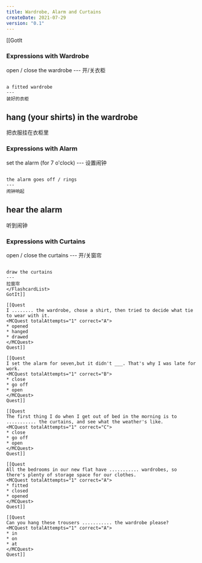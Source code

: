 ```yaml
---
title: Wardrobe, Alarm and Curtains
createDate: 2021-07-29
version: "0.1"
---
```


[[GotIt
### Expressions with Wardrobe 
<FlashcardList>
open / close the wardrobe
---
开/关衣柜

~~~

a fitted wardrobe
---
装好的衣柜

~~~
hang (your shirts) in the wardrobe 
---
把衣服挂在衣柜里
</FlashcardList>
### Expressions with Alarm
<FlashcardList>
set the alarm (for 7 o'clock)
---
设置闹钟

~~~

the alarm goes off / rings 
---
闹钟响起

~~~

hear the alarm
---
听到闹钟
</FlashcardList>
### Expressions with Curtains
<FlashcardList>
open / close the curtains 
---
开/关窗帘

~~~

draw the curtains
---
拉窗帘
</FlashcardList>
GotIt]]

[[Quest
I ........ the wardrobe, chose a shirt, then tried to decide what tie to wear with it.
<MCQuest totalAttempts="1" correct="A">
* opened
* hanged
* drawed
</MCQuest>
Quest]]

[[Quest
I set the alarm for seven,but it didn't ___. That's why I was late for work.
<MCQuest totalAttempts="1" correct="B">
* close
* go off
* open
</MCQuest>
Quest]]

[[Quest
The first thing I do when I get out of bed in the morning is to ........... the curtains, and see what the weather's like.
<MCQuest totalAttempts="1" correct="C">
* close
* go off
* open
</MCQuest>
Quest]]

[[Quest
All the bedrooms in our new flat have ........... wardrobes, so there's plenty of storage space for our clothes.
<MCQuest totalAttempts="1" correct="A">
* fitted
* closed
* opened
</MCQuest>
Quest]]

[[Quest
Can you hang these trousers ........... the wardrobe please?
<MCQuest totalAttempts="1" correct="A">
* in
* on
* at
</MCQuest>
Quest]]